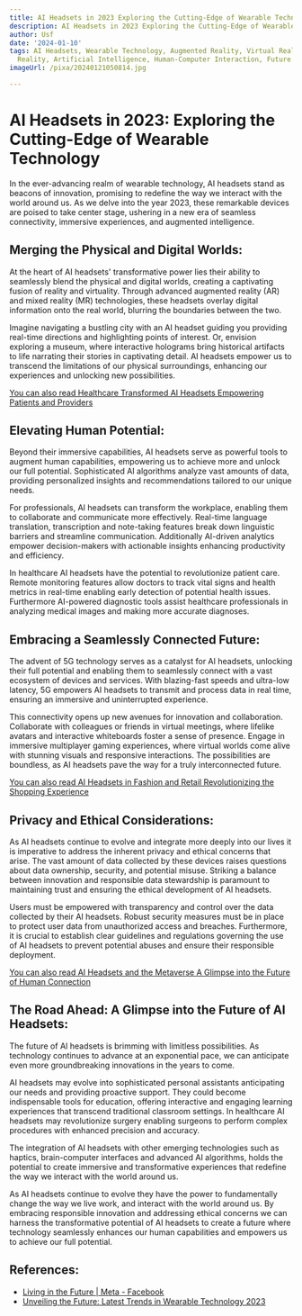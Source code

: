 ```yaml
---
title: AI Headsets in 2023 Exploring the Cutting-Edge of Wearable Technology
description: AI Headsets in 2023 Exploring the Cutting-Edge of Wearable Technology
author: Usf
date: '2024-01-10'
tags: AI Headsets, Wearable Technology, Augmented Reality, Virtual Reality, Mixed
  Reality, Artificial Intelligence, Human-Computer Interaction, Future of Computing
imageUrl: /pixa/20240121050814.jpg

---
```

# AI Headsets in 2023: Exploring the Cutting-Edge of Wearable Technology

In the ever-advancing realm of  wearable technology, AI headsets  stand as beacons of innovation, promising to redefine the way we interact with the  world around us. As we delve into the year 2023,  these  remarkable  devices are poised to take center  stage, ushering in  a new era of seamless connectivity, immersive experiences, and  augmented intelligence.

## Merging the Physical and Digital Worlds:

At the heart of  AI headsets' transformative power lies their ability to seamlessly blend the physical and digital worlds, creating a captivating fusion of reality and virtuality. Through advanced augmented reality (AR) and  mixed  reality (MR) technologies, these headsets overlay digital information onto  the real  world, blurring the boundaries between the two.

Imagine  navigating a bustling city with an  AI headset guiding you providing real-time directions and highlighting points of interest. Or, envision  exploring a museum,  where interactive holograms bring historical artifacts to life narrating their stories in captivating detail. AI headsets empower us to transcend the limitations of our physical surroundings,  enhancing our experiences and unlocking new possibilities.

[You can also read Healthcare Transformed  AI Headsets Empowering Patients and Providers](Healthcare%20Transformed%20AI%20Headsets%20Empowering%20Patients%20and%20Providers)


## Elevating Human Potential:

Beyond their immersive  capabilities,  AI  headsets serve as powerful tools to augment human capabilities, empowering us to achieve more and unlock our full potential. Sophisticated AI algorithms analyze vast amounts of  data, providing personalized  insights and recommendations tailored to our unique needs.

For professionals, AI headsets can  transform the workplace, enabling them to collaborate and communicate more  effectively. Real-time language translation, transcription  and note-taking features break down linguistic barriers and streamline communication. Additionally AI-driven analytics empower decision-makers with actionable insights enhancing productivity and efficiency.

In healthcare AI headsets have the potential to revolutionize patient care. Remote  monitoring features allow doctors to track vital signs and health metrics in real-time enabling early detection of potential health issues. Furthermore AI-powered diagnostic tools assist healthcare professionals in analyzing medical images and making more accurate diagnoses.

##  Embracing a Seamlessly Connected Future:

The advent of 5G technology serves as a catalyst for  AI headsets, unlocking  their full potential  and enabling them  to seamlessly connect with a vast ecosystem of devices and services. With blazing-fast speeds and  ultra-low latency, 5G empowers AI headsets  to transmit and  process data in real time,  ensuring an  immersive and uninterrupted experience.

This connectivity opens up new avenues for innovation and collaboration. Collaborate with colleagues or friends in virtual  meetings, where lifelike avatars and interactive whiteboards foster a sense of presence. Engage in immersive  multiplayer gaming experiences, where virtual worlds  come alive with stunning visuals and responsive interactions. The  possibilities are boundless, as AI headsets pave the way for a truly interconnected future.

[You can also read AI Headsets in Fashion and  Retail Revolutionizing the Shopping Experience](AI%20Headsets%20in%20Fashion%20and%20Retail%20Revolutionizing%20the%20Shopping%20Experience)


## Privacy and Ethical Considerations:

As AI headsets continue to evolve  and  integrate  more deeply into our lives it is imperative to address the inherent privacy and  ethical concerns that arise. The vast amount of data collected by these devices raises questions about  data ownership, security, and potential misuse. Striking a balance between  innovation and responsible data stewardship is paramount to  maintaining trust and ensuring the ethical development of  AI headsets.

Users  must be empowered with transparency and control over the data collected by their AI headsets. Robust security measures must  be in place to protect user data from  unauthorized access and breaches. Furthermore, it is crucial to establish clear guidelines and regulations governing the use of  AI headsets to  prevent  potential abuses and ensure their responsible  deployment.

[You can also read AI Headsets and the Metaverse A Glimpse into the Future of Human Connection](AI%20Headsets%20and%20the%20Metaverse%20A%20Glimpse%20into%20the%20Future%20of%20Human%20Connection)


## The Road Ahead: A Glimpse into the Future of AI Headsets:

The future  of AI headsets  is brimming with limitless possibilities.  As technology continues  to advance at  an exponential pace, we can anticipate  even more groundbreaking  innovations in the years to come.

AI headsets may evolve into sophisticated personal assistants anticipating our needs and providing proactive support. They could become  indispensable tools for education, offering  interactive and engaging learning experiences  that transcend traditional classroom settings.  In healthcare AI headsets may revolutionize surgery enabling surgeons to perform complex procedures with enhanced precision and accuracy.

The integration of AI headsets with other emerging technologies such as  haptics,  brain-computer interfaces and  advanced  AI algorithms, holds the potential to create immersive and transformative experiences that redefine the way we  interact with the world around us.

As AI headsets  continue to evolve  they have the power to  fundamentally change the way we live work, and interact with the world around us. By embracing responsible innovation and addressing ethical concerns we can harness the transformative potential of AI headsets to create a future where technology seamlessly enhances our human capabilities and empowers us to achieve our full potential.

## References:
- [Living in the Future | Meta - Facebook](https://about.fb.com/news/2023/12/metas-2023-progress-in-ai-and-mixed-reality/)
- [Unveiling the Future: Latest Trends in Wearable Technology 2023](https://medium.com/@chaudharysajid271/unveiling-the-future-latest-trends-in-wearable-technology-2023-7980d8005d8c)
